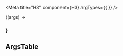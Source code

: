 


<Meta
  title="H3"
  component={H3}
  argTypes={{ }}
/>

<H3Description />

<Canvas>
  <Story name="H3" height="400px">
    {(args) => <H3 {...args} />}
  </Story>
</Canvas>

## ArgsTable

<ArgsTable of={H3} />

